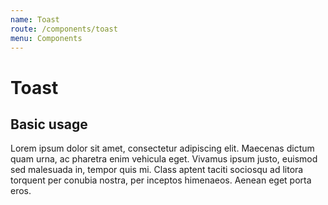 ```yaml
---
name: Toast
route: /components/toast
menu: Components
---
```



# Toast

## Basic usage

<Playground>
    <Toast variant="info">
        Lorem ipsum dolor sit amet, consectetur adipiscing elit. Maecenas dictum
        quam urna, ac pharetra enim vehicula eget. Vivamus ipsum justo, euismod
        sed malesuada in, tempor quis mi. Class aptent taciti sociosqu ad litora
        torquent per conubia nostra, per inceptos himenaeos. Aenean eget porta
        eros.
    </Toast>
</Playground>

<Props of={Toast} />
